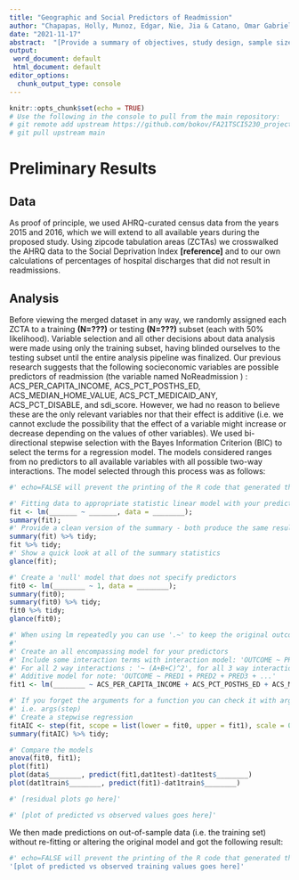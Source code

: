 ```yaml
---
title: "Geographic and Social Predictors of Readmission"
author: "Chapapas, Holly, Munoz, Edgar, Nie, Jia & Catano, Omar Gabriel"
date: "2021-11-17"
abstract:  "[Provide a summary of objectives, study design, sample size, predictors, outcome, statistical analysis, results, and conclusions.]"
output:
 word_document: default
 html_document: default
editor_options: 
  chunk_output_type: console
---
```


```r
knitr::opts_chunk$set(echo = TRUE)
# Use the following in the console to pull from the main repository:
# git remote add upstream https://github.com/bokov/FA21TSCI5230_project
# git pull upstream main
```

# Preliminary Results

## Data

As proof of principle, we used AHRQ-curated census data from the years 2015 and 2016, which we will extend to all available years during the proposed study. Using zipcode tabulation areas (ZCTAs) we crosswalked the AHRQ data to the Social Deprivation Index **[reference]** and to our own calculations of percentages of hospital discharges that did not result in readmissions.

## Analysis

Before viewing the merged dataset in any way, we randomly assigned each ZCTA to a training **(N=???)** or testing **(N=???)** subset (each with 50% likelihood). Variable selection and all other decisions about data analysis were made using only the training subset, having blinded ourselves to the testing subset until the entire analysis pipeline was finalized.
Our previous research suggests that the following socieconomic variables are possible predictors of readmission (the variable named NoReadmission  ) : ACS_PER_CAPITA_INCOME, ACS_PCT_POSTHS_ED, ACS_MEDIAN_HOME_VALUE, ACS_PCT_MEDICAID_ANY, ACS_PCT_DISABLE, and sdi_score. However, we had no reason to believe these are the only relevant variables nor that their effect is additive (i.e. we cannot exclude the possibility that the effect of a variable might increase or decrease depending on the values of other variables).
We used bi-directional stepwise selection with the Bayes Information Criterion (BIC) to select the terms for a regression model. The models considered ranges from no predictors to all available variables with all possible two-way interactions. The model selected through this process was as follows:


```r
#' echo=FALSE will prevent the printing of the R code that generated the plot

#' Fitting data to appropriate statistic linear model with your predictors
fit <- lm(_______ ~ _______, data = ________);
summary(fit);
#' Provide a clean version of the summary - both produce the same results
summary(fit) %>% tidy;
fit %>% tidy;
#' Show a quick look at all of the summary statistics
glance(fit);

#' Create a 'null' model that does not specify predictors
fit0 <- lm(________ ~ 1, data = ________);
summary(fit0);
summary(fit0) %>% tidy;
fit0 %>% tidy;
glance(fit0);

#' When using lm repeatedly you can use '.~' to keep the original outcome and '~.' to keep the original predictors
#'
#' Create an all encompassing model for your predictors
#' Include some interaction terms with interaction model: 'OUTCOME ~ PRED1*PRED2*PRED3 ...'
#' For all 2 way interactions : '~ (A+B+C)^2', for all 3 way interactions: '~ (A+B+C)^3'
#' Additive model for note: 'OUTCOME ~ PRED1 + PRED2 + PRED3 + ...'
fit1 <- lm(________ ~ ACS_PER_CAPITA_INCOME + ACS_PCT_POSTHS_ED + ACS_MEDIAN_HOME_VALUE + ACS_PCT_MEDICAID_ANY + ACS_PCT_DISABLE + sdi_score, data = ________);

#' If you forget the arguments for a function you can check it with args()
#' i.e. args(step)
#' Create a stepwise regression
fitAIC <- step(fit, scope = list(lower = fit0, upper = fit1), scale = 0, direction = "both");
summary(fitAIC) %>% tidy;

#' Compare the models
anova(fit0, fit1);
plot(fit1)
plot(data$________, predict(fit1,dat1test)-dat1test$________)
plot(dat1train$________, predict(fit1)-dat1train$________)

#' [residual plots go here]'

#' [plot of predicted vs observed values goes here]'

```

We then made predictions on out-of-sample data (i.e. the training set) without re-fitting or altering the original model and got the following result:

```r
#' echo=FALSE will prevent the printing of the R code that generated the plot
'[plot of predicted vs observed training values goes here]'

```
